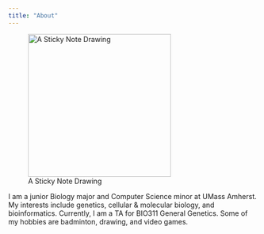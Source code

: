 ```yaml
---
title: "About"
---
```


![A Sticky Note Drawing](images/sticky_note_drawing.jpg){width=3in}

I am a junior Biology major and Computer Science minor at UMass Amherst. My interests include genetics, cellular & molecular biology, and bioinformatics. Currently, I am a TA for BIO311 General Genetics. Some of my hobbies are badminton, drawing, and video games.
